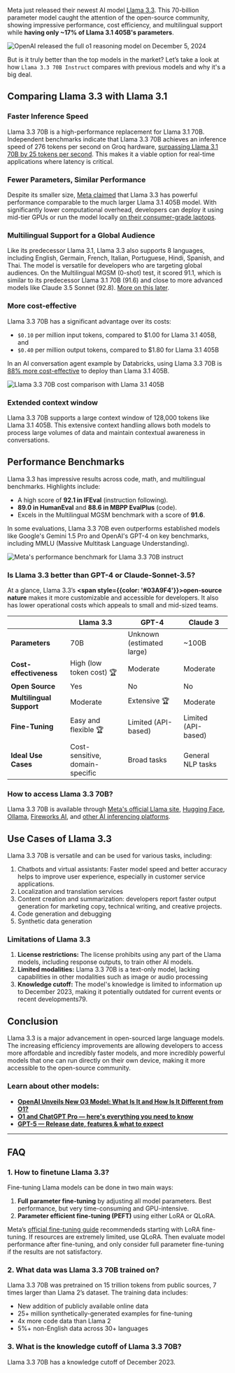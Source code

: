 Meta just released their newest AI model <a href="https://www.llama.com/docs/model-cards-and-prompt-formats/llama3_3/" target="_blank" rel="noopener">Llama 3.3</a>. This 70-billion parameter model caught the attention of the open-source community, showing impressive performance, cost efficiency, and multilingual support while **having only ~17% of Llama 3.1 405B's parameters**.

![OpenAI released the full o1 reasoning model on December 5, 2024](/static/blog/meta-llama-3-3-70-b-instruct/cover.webp)

But is it truly better than the top models in the market? Let’s take a look at how `Llama 3.3 70B Instruct` compares with previous models and why it's a big deal.

## Comparing Llama 3.3 with Llama 3.1

### Faster Inference Speed

Llama 3.3 70B is a high-performance replacement for Llama 3.1 70B. Independent benchmarks indicate that Llama 3.3 70B achieves an inference speed of 276 tokens per second on Groq hardware, <a href="https://groq.com/new-ai-inference-speed-benchmark-for-llama-3-3-70b-powered-by-groq/" target="_blank" rel="noopener">surpassing Llama 3.1 70B by 25 tokens per second</a>. This makes it a viable option for real-time applications where latency is critical.

### Fewer Parameters, Similar Performance

Despite its smaller size, <a href="https://x.com/AIatMeta/status/1865079068833780155" target="_blank" rel="noopener nofollow">Meta claimed</a> that Llama 3.3 has powerful performance comparable to the much larger Llama 3.1 405B model. With significantly lower computational overhead, developers can deploy it using mid-tier GPUs or run the model locally <a href="https://simonwillison.net/2024/Dec/9/llama-33-70b/#how-i-ran-llama-3-3-70b-on-my-machine-using-ollama" target="_blank" rel="noopener nofollow">on their consumer-grade laptops</a>.

### Multilingual Support for a Global Audience

Like its predecessor Llama 3.1, Llama 3.3 also supports 8 languages, including English, Germain, French, Italian, Portuguese, Hindi, Spanish, and Thai. The model is versatile for developers who are targeting global audiences. On the Multilingual MGSM (0-shot) test, it scored 91.1, which is similar to its predecessor Llama 3.1 70B (91.6) and close to more advanced models like Claude 3.5 Sonnet (92.8). [More on this later](#performance-benchmarks).

### More cost-effective

Llama 3.3 70B has a significant advantage over its costs:

- `$0.10` per million input tokens, compared to $1.00 for Llama 3.1 405B, and
- `$0.40` per million output tokens, compared to $1.80 for Llama 3.1 405B

In an AI conversation agent example by Databricks, using Llama 3.3 70B is <a href="https://www.databricks.com/blog/making-ai-more-accessible-80-cost-savings-meta-llama-33-databricks" target="_blank" rel="noopener">88% more cost-effective</a> to deploy than Llama 3.1 405B.

![Llama 3.3 70B cost comparison with Llama 3.1 405B](/static/blog/meta-llama-3-3-70-b-instruct/llama-3-3-cost-comparison.webp)

<CallToAction
  title="Cut Llama 3 API costs by up to 70% ⚡️"
  description="Use Helicone to cache responses, optimize prompts, and more."
  primaryButtonText="Get started for free"
  primaryButtonLink="/signin"
  secondaryButtonText="Calculate API costs"
  secondaryButtonLink="/llm-cost"
/>
### Extended context window

Llama 3.3 70B supports a large context window of 128,000 tokens like Llama 3.1 405B. This extensive context handling allows both models to process large volumes of data and maintain contextual awareness in conversations.

## Performance Benchmarks

Llama 3.3 has impressive results across code, math, and multilingual benchmarks. Highlights include:

- A high score of **92.1 in IFEval** (instruction following).
- **89.0 in HumanEval** and **88.6 in MBPP EvalPlus** (code).
- Excels in the Multilingual MGSM benchmark with a score of **91.6**.

In some evaluations, Llama 3.3 70B even outperforms established models like Google's Gemini 1.5 Pro and OpenAI's GPT-4 on key benchmarks, including MMLU (Massive Multitask Language Understanding).

![Meta's performance benchmark for Llama 3.3 70B instruct](/static/blog/meta-llama-3-3-70-b-instruct/llama-3.3-benchmark.webp)

### Is Llama 3.3 better than GPT-4 or Claude-Sonnet-3.5?

At a glance, Llama 3.3’s **<span style={{color: '#03A9F4'}}>open-source nature</span>** makes it more customizable and accessible for developers. It also has lower operational costs which appeals to small and mid-sized teams.

|                          | Llama 3.3                       | GPT-4                     | Claude 3            |
| ------------------------ | ------------------------------- | ------------------------- | ------------------- |
| **Parameters**           | 70B                             | Unknown (estimated large) | ~100B               |
| **Cost-effectiveness**   | High (low token cost) 🏆        | Moderate                  | Moderate            |
| **Open Source**          | Yes                             | No                        | No                  |
| **Multilingual Support** | Moderate                        | Extensive 🏆              | Moderate            |
| **Fine-Tuning**          | Easy and flexible 🏆            | Limited (API-based)       | Limited (API-based) |
| **Ideal Use Cases**      | Cost-sensitive, domain-specific | Broad tasks               | General NLP tasks   |

### How to access Llama 3.3 70B?

Llama 3.3 70B is available through <a href="https://www.llama.com/" target="_blank" rel="noopener">Meta's official Llama site</a>, <a href="https://huggingface.co/meta-llama/Llama-3.3-70B-Instruct" target="_blank" rel="noopener">Hugging Face</a>, <a href="https://ollama.com/library/llama3.3" target="_blank" rel="noopener">Ollama</a>, <a href="https://fireworks.ai/models/fireworks/llama-v3p3-70b-instruct" target="_blank" rel="noopener">Fireworks AI</a>, and <a href="https://www.helicone.ai/blog/llm-api-providers" target="_blank" rel="noopener">other AI inferencing platforms</a>.

## Use Cases of Llama 3.3

Llama 3.3 70B is versatile and can be used for various tasks, including:

1. Chatbots and virtual assistants: Faster model speed and better accuracy helps to improve user experience, especially in customer service applications.
2. Localization and translation services
3. Content creation and summarization: developers report faster output generation for marketing copy, technical writing, and creative projects.
4. Code generation and debugging
5. Synthetic data generation

### Limitations of Llama 3.3

1. **License restrictions:** The license prohibits using any part of the Llama models, including response outputs, to train other AI models.
2. **Limited modalities:** Llama 3.3 70B is a text-only model, lacking capabilities in other modalities such as image or audio processing
3. **Knowledge cutoff:** The model's knowledge is limited to information up to December 2023, making it potentially outdated for current events or recent developments79.

## Conclusion

Llama 3.3 is a major advancement in open-sourced large language models. The increasing efficiency improvements are allowing developers to access more affordable and incredibly faster models, and more incredibly powerful models that one can run directly on their own device, making it more accessible to the open-source community.

### Learn about other models:

- **<a href="https://www.helicone.ai/blog/openai-o3" target="_blank" rel="noopener">OpenAI Unveils New O3 Model: What Is It and How Is It Different from O1?</a>**
- **<a href="https://www.helicone.ai/blog/openai-o1-and-chatgpt-pro" target="_blank" rel="noopener">O1 and ChatGPT Pro — here's everything you need to know</a>**
- **<a href="https://www.helicone.ai/blog/openai-gpt-5" target="_blank" rel="noopener">GPT-5 — Release date, features & what to expect</a>**

---

## FAQ

### 1. How to finetune Llama 3.3?

Fine-tuning Llama models can be done in two main ways:

1. **Full parameter fine-tuning** by adjusting all model parameters. Best performance, but very time-consuming and GPU-intensive.
2. **Parameter efficient fine-tuning (PEFT)** using either LoRA or QLoRA.

Meta’s [official fine-tuning guide](https://www.llama.com/docs/how-to-guides/fine-tuning/) recommendeds starting with LoRA fine-tuning. If resources are extremely limited, use QLoRA. Then evaluate model performance after fine-tuning, and only consider full parameter fine-tuning if the results are not satisfactory.

### 2. What data was Llama 3.3 70B trained on?

Llama 3.3 70B was pretrained on 15 trillion tokens from public sources, 7 times larger than Llama 2’s dataset. The training data includes:

- New addition of publicly available online data
- 25+ million synthetically-generated examples for fine-tuning
- 4x more code data than Llama 2
- 5%+ non-English data across 30+ languages

### 3. What is the knowledge cutoff of Llama 3.3 70B?

Llama 3.3 70B has a knowledge cutoff of December 2023.

<Questions />
